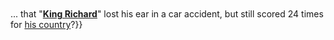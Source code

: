 <article id="23884615" title=Talk:Richard Hofmann>
	<talkpage id="23884615" title="Talk:Richard Hofmann">
{{DYK talk|6 August|2009|{{*mp}}... that &quot;'''[[Richard Hofmann|King Richard]]'''&quot; lost his ear in a car accident, but still scored 24 times for [[Germany national football team|his country]]?}}
{{WikiProjectBannerShell|1=
{{WikiProject Olympics|class=|importance=}}
{{WikiProject Biography|sports-work-group=yes|listas=Hofmann, Richard
|living=no
|class=Start
}}

{{WikiProject Football|class=start|importance=mid|Germany=yes}}
}}
	</talkpage>
</article>
